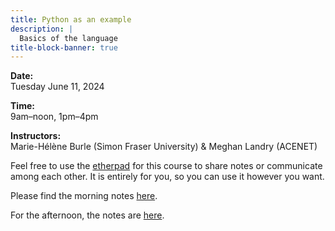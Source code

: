 ```yaml
---
title: Python as an example
description: |
  Basics of the language
title-block-banner: true
---
```


:::{.topdef}

**Date:** \
Tuesday June 11, 2024

**Time:** \
9am–noon, 1pm–4pm

**Instructors:** \
Marie-Hélène Burle (Simon Fraser University) & Meghan Landry (ACENET)

:::

:::{.note}

Feel free to use the [etherpad](https://etherpad.wikimedia.org/p/dhsi24) for this course to share notes or communicate among each other. It is entirely for you, so you can use it however you want.

:::

Please find the morning notes [here](https://docs.google.com/document/d/1G681nImRAmsbGPk9wcEw8GXhtUCuhEJ6AFDLUQnHp7U/edit#heading=h.otzzrvof7ze1).

For the afternoon, the notes are [here](https://mint.westdri.ca/python/intro_text).
